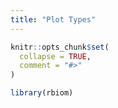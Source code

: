 ```yaml
---
title: "Plot Types"
---
```


```r
knitr::opts_chunk$set(
  collapse = TRUE,
  comment = "#>"
)
```

```r
library(rbiom)
```
